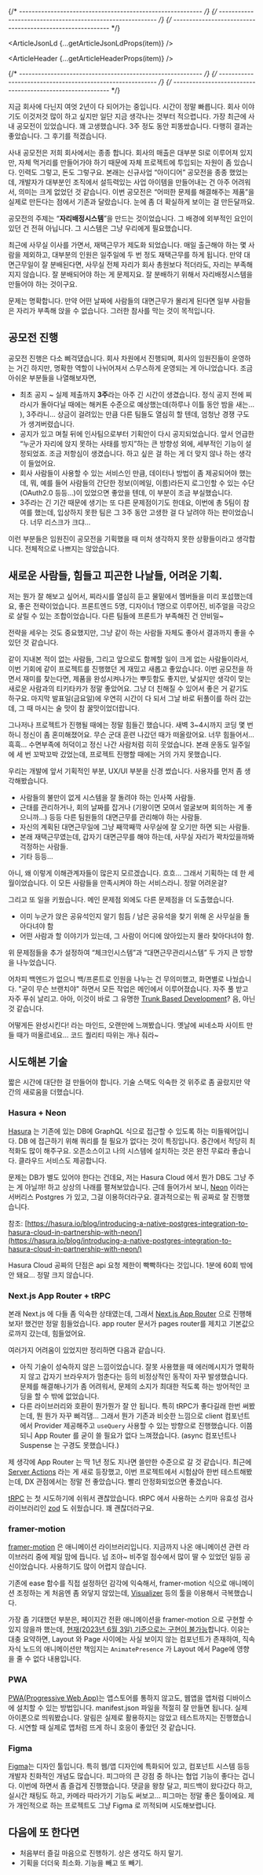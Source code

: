 
{/* ---------------------------------------------------------- */}
{/* ---------------------------------------------------------- */}
{/* ---------------------------------------------------------- */}


<ArticleJsonLd {...getArticleJsonLdProps(item)} />

<ArticleHeader {...getArticleHeaderProps(item)} />

{/* ---------------------------------------------------------- */}
{/* ---------------------------------------------------------- */}
{/* ---------------------------------------------------------- */}

지금 회사에 다닌지 여엇 2년이 다 되어가는 중입니다. 시간이 정말 빠릅니다. 회사 이야기도 이것저것 많이 하고 싶지만 일단 지금 생각나는 것부터 적으렵니다. 가장 최근에 사내 공모전이 있었습니다. 꽤 고생했습니다. 3주 정도 동안 피똥쌌습니다. 다행히 결과는 좋았습니다. 그 후기를 적겠습니다.

사내 공모전은 저희 회사에서는 종종 합니다. 회사의 매출은 대부분 SI로 이루어져 있지만, 자체 먹거리를 만들어가야 하기 때문에 자체 프로젝트에 투입되는 자원이 좀 있습니다. 인력도 그렇고, 돈도 그렇구요. 본래는 신규사업 “아이디어” 공모전을 종종 했었는데, 개발자가 대부분인 조직에서 설득력있는 사업 아이템을 만들어내는 건 아주 어려워서, 의미는 크게 없었던 것 같습니다. 이번 공모전은 “어떠한 문제를 해결해주는 제품”을 실제로 만든다는 점에서 기존과 달랐습니다. 눈에 좀 더 확실하게 보이는 걸 만든달까요.

공모전의 주제는 “**자리배정시스템**”을 만드는 것이었습니다. 그 배경에 외부적인 요인이 있던 건 전혀 아닙니다. 그 시스템은 그냥 우리에게 필요했습니다.

최근에 사무실 이사를 가면서, 재택근무가 제도화 되었습니다. 매일 출근해야 하는 몇 사람을 제외하고, 대부분의 인원은 일주일에 두 번 정도 재택근무를 하게 됩니다. 만약 대면근무일이 잘 분배된다면, 사무실 전체 자리가 회사 총원보다 적더라도, 자리는 부족해지지 않습니다. 잘 분배되어야 하는 게 문제지요. 잘 분배하기 위해서 자리배정시스템을 만들어야 하는 것이구요.

문제는 명확합니다. 만약 어떤 날짜에 사람들의 대면근무가 몰리게 된다면 일부 사람들은 자리가 부족해 앉을 수 없습니다. 그러한 참사를 막는 것이 목적입니다.

<ArticleImage
  alt="멋진 사무실 모습"
  caption="사무실의 자리가 충분하던 시대는 끝났다...!"
  img={i1}
/>

## 공모전 진행

공모전 진행은 다소 삐걱댔습니다. 회사 차원에서 진행되며, 회사의 임원진들이 운영하는 거긴 하지만, 명확한 역할이 나뉘어져서 스무스하게 운영되는 게 아니었습니다. 조금 아쉬운 부분들을 나열해보자면,

- 최초 공지 ~ 실제 제출까지 **3주**라는 아주 긴 시간이 생겼습니다. 정식 공지 전에 찌라시가 돌아다닐 때에는 해커톤 수준으로 예상했는데(하루나 이틀 동안 밤을 새는… ), 3주라니… 상금이 걸려있는 만큼 다른 팀들도 열심히 할 텐데, 엄청난 경쟁 구도가 생겨버렸습니다.
- 공지가 있고 며칠 뒤에 인사팀으로부터 기획안이 다시 공지되었습니다. 앞서 언급한 “누군가 자리에 앉지 못하는 사태를 방지”하는 큰 방향성 외에, 세부적인 기능이 설정되었죠. 조금 저항심이 생겼습니다. 하고 싶은 걸 하는 게 더 맞지 않나 하는 생각이 들었어요.
- 회사 사람들이 사용할 수 있는 서비스인 만큼, 데이터나 방법이 좀 제공되어야 했는데, 뭐, 예를 들어 사람들의 간단한 정보(이메일, 이름)라든지 로그인할 수 있는 수단(OAuth2.0 등등…)이 있었으면 좋았을 텐데, 이 부분이 조금 부실했습니다.
- 3주라는 긴 기간 때문에 생기는 또 다른 문제점이기도 한데요, 이번에 총 5팀이 참여를 했는데, 입상하지 못한 팀은 그 3주 동안 고생한 걸 다 날려야 하는 판이었습니다. 너무 리스크가 크댜…

이런 부분들은 임원진이 공모전을 기획했을 때 미처 생각하지 못한 상황들이라고 생각합니다. 전체적으로 나쁘지는 않았습니다.

## 새로운 사람들, 힘들고 피곤한 나날들, 어려운 기획.

저는 뭔가 잘 해보고 싶어서, 찌라시를 열심히 듣고 물밑에서 멤버들을 미리 포섭했는데요, 좋은 전략이었습니다. 프론트엔드 5명, 디자이너 1명으로 이루어진, 비주얼을 극강으로 살릴 수 있는 조합이었습니다. 다른 팀들에 프론트가 부족해진 건 안비밀~

전략을 세우는 것도 중요했지만, 그냥 같이 하는 사람들 자체도 좋아서 결과까지 좋을 수 있던 것 같습니다.

같이 지내본 적이 없는 사람들, 그리고 앞으로도 함께할 일이 크게 없는 사람들이라서, 이번 기회에 같이 프로젝트를 진행했던 게 재밌고 새롭고 좋았습니다. 이번 공모전을 하면서 재미를 찾는다면, 제품을 완성시켜나가는 뿌듯함도 좋지만, 낯설지만 생각이 맞는 새로운 사람과의 티키타카가 정말 좋았어요. 그냥 더 친해질 수 있어서 좋은 거 같기도 하구요. 마지막 발표일(금요일)에 우연히 시간이 다 되서 그날 바로 뒤풀이를 하러 갔는데, 그 때 마시는 술 맛이 참 꿀맛이었더랍니다.

<ArticleImage
  alt="우리 팀원들"
  caption="우리 팀원들. 정말 다들 고생 많으셨습니다 ㅠㅠ"
  img={i_teams}
/>

그나저나 프로젝트가 진행될 때에는 정말 힘들긴 했습니다. 새벽 3~4시까지 코딩 몇 번 하니 정신이 좀 혼미해졌어요. 무슨 군대 훈련 나갔던 때가 떠올랐어요. 너무 힘들어서… 흑흑… 수면부족에 허덕이고 정신 나간 사람처럼 히히 웃었습니다. 본래 운동도 일주일에 세 번 꼬박꼬박 갔었는데, 프로젝트 진행할 때에는 거의 가지 못했습니다.

우리는 개발에 앞서 기획적인 부분, UX/UI 부분을 신경 썼습니다. 사용자를 먼저 좀 생각해봤습니다.

- 사람들의 불만이 없게 시스템을 잘 돌려야 하는 인사쪽 사람들.
- 근태를 관리하거나, 회의 날짜를 잡거나 (기왕이면 모여서 얼굴보며 회의하는 게 좋으니까…) 등등 다른 팀원들의 대면근무를 관리해야 하는 사람들.
- 자신의 계획된 대면근무일에 그냥 째깍째깍 사무실에 잘 오기만 하면 되는 사람들.
- 본래 재택근무였는데, 갑자기 대면근무를 해야 하는데, 사무실 자리가 꽉차있을까봐 걱정하는 사람들.
- 기타 등등…

아니, 왜 이렇게 이해관계자들이 많은지 모르겠습니다. 흐흐… 그래서 기획하는 데 한 세월이었습니다. 이 모든 사람들을 만족시켜야 하는 서비스라니. 정말 어려운걸?

그리고 또 일을 키웠습니다. 메인 문제점 외에도 다른 문제점을 더 도출했습니다.

- 이미 누군가 앉은 공유석인지 알기 힘듬 / 남은 공유석을 찾기 위해 온 사무실을 돌아다녀야 함
- 어떤 사람과 할 이야기가 있는데, 그 사람이 어디에 앉아있는지 몰라 찾아다녀야 함.

위 문제점들을 추가 설정하여 “체크인시스템”과 “대면근무관리시스템” 두 가지 큰 방향을 나누었습니다.

어차피 백엔드가 없으니 백/프론트로 인원을 나누는 건 무의미했고, 화면별로 나눴습니다. "굳이 무슨 브랜치야" 하면서 모든 작업은 메인에서 이루어졌습니다. 자주 풀 받고 자주 푸쉬 날리고. 아아, 이것이 바로 그 유명한 [Trunk Based Development](https://trunkbaseddevelopment.com/)? 음, 아닌 것 같습니다.

어떻게든 완성시킨다! 라는 마인드, 오랜만에 느껴봤습니다. 옛날에 씨네소파 사이트 만들 때가 떠올르네요… 코드 퀄리티 따위는 개나 줘라~

## 시도해본 기술

짧은 시간에 대단한 걸 만들어야 합니다. 기술 스택도 익숙한 것 위주로 좀 골랐지만 약간의 새로움을 더했습니다.

### Hasura + Neon

[Hasura](https://hasura.io) 는 기존에 있는 DB에 GraphQL 식으로 접근할 수 있도록 하는 미들웨어입니다. DB 에 접근하기 위해 쿼리를 칠 필요가 없다는 것이 특징입니다. 중간에서 적당히 최적화도 많이 해주구요. 오픈소스이고 나의 시스템에 설치하는 것은 완전 무료라 좋습니다. 클라우드 서비스도 제공합니다.

<ArticleImage alt="Hasura 구조" caption="Hasura 구조" img={i3} />

문제는 DB가 별도 있어야 한다는 건데요, 저는 Hasura Cloud 에서 뭔가 DB도 그냥 주는 게 아닐까! 하고 상상의 나래를 펼쳐보았습니다. 근데 들어가서 보니, [Neon](https://neon.tech/) 이라는 서버리스 Postgres 가 있고, 그걸 이용하더라구요. 결과적으로는 뭐 공짜로 잘 진행했습니다.

<ArticleImage alt="Hasura + Neon" caption="Hasura + Neon" img={i4} />

참조: [https://hasura.io/blog/introducing-a-native-postgres-integration-to-hasura-cloud-in-partnership-with-neon/](https://hasura.io/blog/introducing-a-native-postgres-integration-to-hasura-cloud-in-partnership-with-neon/)

Hasura Cloud 공짜의 단점은 api 요청 제한이 빡빡하다는 것입니다. 1분에 60회 밖에 안 돼요… 정말 크지 않습니다.

### Next.js App Router + tRPC

본래 Next.js 에 다들 좀 익숙한 상태였는데, 그래서 [Next.js App Router](https://nextjs.org/docs/app) 으로 진행해보자! 했건만 정말 힘들었습니다. app router 문서가 pages router를 제치고 기본값으로까지 갔는데, 힘들었어요.

<ArticleImage
  alt="이제는 파일 이름까지 정해진 대로 써야 합니다! (layout.js, page.js 등등…)"
  caption="이제는 파일 이름까지 정해진 대로 써야 합니다! (layout.js, page.js 등등…)"
  img={i5}
/>

여러가지 어려움이 있었지만 정리하면 다음과 같습니다.

- 아직 기술이 성숙하지 않은 느낌이었습니다. 잘못 사용했을 때 에러메시지가 명확하지 않고 갑자기 브라우저가 멈춘다는 등의 비정상적인 동작이 자꾸 발생했습니다. 문제를 해결해나기가 좀 어려워서, 문제의 소지가 최대한 적도록 하는 방어적인 코딩을 할 수 밖에 없었습니다.
- 다른 라이브러리와 호환이 뭔가뭔가 잘 안 됩니다. 특히 tRPC가 좋다길래 한번 써봤는데, 뭔 뭔가 자꾸 삐걱댐… 그래서 뭔가 기존과 비슷한 느낌으로 client 컴포넌트에서 Provider 제공해주고 `useQuery` 사용할 수 있는 방향으로 진행했습니다. 이쯤 되니 App Router 를 굳이 쓸 필요가 없다 느껴졌습니다. (async 컴포넌트나 Suspense 는 구경도 못했습니다.)

<ArticleImage
  alt="삐끗 잘못하면 떨어지는, 아슬아슬한 다리 위에 서있는 기분."
  caption="삐끗 잘못하면 떨어지는, 아슬아슬한 다리 위에 서있는 기분."
  img={i6}
/>

제 생각에 App Router 는 딱 1년 정도 지나면 쓸만한 수준으로 갈 것 같습니다. 최근에 [Server Actions](https://nextjs.org/docs/app/building-your-application/data-fetching/server-actions) 라는 게 새로 등장했고, 이번 프로젝트에서 시험삼아 한번 테스트해봤는데, DX 관점에서는 정말 전 좋았습니다. 빨리 안정화되었으면 좋겠습니다.

[tRPC](https://trpc.io/) 는 첫 시도하기에 쉬워서 괜찮았습니다. tRPC 에서 사용하는 스키마 유효성 검사 라이브러리인 [zod](https://zod.dev/) 도 쉬웠습니다. 꽤 괜찮더라구요.

### framer-motion

[framer-motion](https://www.framer.com/motion/) 은 애니메이션 라이브러리입니다. 지금까지 나온 애니메이션 관련 라이브러리 중에 제일 맘에 듭니다. 넘 조아~ 비주얼 점수에서 많이 딸 수 있었던 일등 공신이었습니다. 사용하기도 많이 어렵지 않습니다.

기존에 ease 함수를 직접 설정하던 감각에 익숙해서, framer-motion 식으로 애니메이션 조정하는 게 처음엔 좀 와닿지 않았는데, [Visualizer](https://framer-motion-visualizer.vercel.app/) 등의 툴을 이용해서 극복했습니다.

가장 좀 기대했던 부분은, 페이지간 전환 애니메이션을 framer-motion 으로 구현할 수 있지 않을까 했는데, [현재(2023년 6월 3일) 기준으로는 구현이 불가능](https://github.com/vercel/next.js/issues/49279#issuecomment-1541939624)합니다. 이유는 대충 요약하면, Layout 와 Page 사이에는 사실 보이지 않는 컴포넌트가 존재하여, 직속 자식 노드의 애니메이션만 책임지는 `AnimatePresence` 가 Layout 에서 Page에 영향을 줄 수 없다 내용입니다.

### PWA

[PWA(Progressive Web App)](https://web.dev/progressive-web-apps/)는 앱스토어를 통하지 않고도, 웹앱을 앱처럼 디바이스에 설치할 수 있는 방법입니다. manifest.json 파일을 적절히 잘 만들면 됩니다. 실제 아이폰으로 띄워봤습니다. 알림은 실제로 활용하지는 않았고 테스트까지는 진행했습니다. 시연할 때 실제로 앱처럼 뜨게 하니 호응이 좋았던 것 같습니다.

<ArticleImage alt="PWA 구조" caption="PWA 구조" img={i7} />

### Figma

[Figma](https://www.figma.com/)는 디자인 툴입니다. 특히 웹/앱 디자인에 특화되어 있고, 컴포넌트 시스템 등등 개발자 친화적인 개념도 많습니다. 피그마의 큰 강점 중 하나는 협업 기능이 좋다는 겁니다. 이번에 하면서 좀 즐겁게 진행했습니다. 댓글을 왕창 달고, 피드백이 왔다갔다 하고, 실시간 채팅도 하고, 카메라 따라가기 기능도 써보고... 피그마는 정말 좋은 툴이에요. 제가 개인적으로 하는 프로젝트도 그냥 Figma 로 끼적되며 시도해보렵니다.

## 다음에 또 한다면

- 처음부터 즐길 마음으로 진행하기. 상은 생각도 하지 말기.
- 기획을 더더욱 최소화. 기능을 빼고 또 빼기.

<ArticleImage
  alt="약 한달간 커밋 480개 후덜덜~"
  caption="약 한달간 커밋 480개 후덜덜~"
  img={i8}
/>
